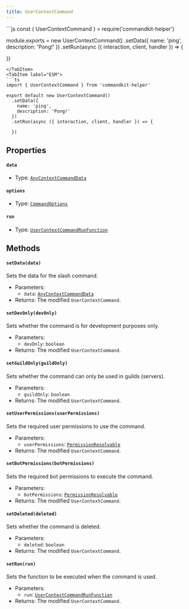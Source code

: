 ```yaml
---
title: UserContextCommand
---
```



<Tabs>
<TabItem label="CommonJS">
```js
const { UserContextCommand } = require('commandkit-helper')

module.exports = new UserContextCommand()
  .setData({
    name: 'ping',
    description: 'Pong!'
  })
  .setRun(async ({ interaction, client, handler }) => {

  })
```
</TabItem>
<TabItem label="ESM">
```ts
import { UserContextCommand } from 'commandkit-helper'

export default new UserContextCommand()
  .setData({
    name: 'ping',
    description: 'Pong!'
  })
  .setRun(async ({ interaction, client, handler }) => {

  })
```
</TabItem>
</Tabs>

## Properties

#### `data`

- Type: [`AnyContextCommandData`](docs/typedef/anycontextcommanddata)

#### `options`

- Type: [`CommandOptions`](https://commandkit.js.org/typedef/CommandOptions)

#### `run`

- Type: [`UserContextCommandRunFunction`](docs/typedef/usercontextcommandrunfunction)

## Methods

#### `setData(data)`

Sets the data for the slash command.

- Parameters:
  - `data`: [`AnyContextCommandData`](docs/typedef/anycontextcommanddata)
- Returns: The modified `UserContextCommand`.

#### `setDevOnly(devOnly)`

Sets whether the command is for development purposes only.

- Parameters:
  - `devOnly`: `boolean`
- Returns: The modified `UserContextCommand`.

#### `setGuildOnly(guildOnly)`

Sets whether the command can only be used in guilds (servers).

- Parameters:
  - `guildOnly`: `boolean`
- Returns: The modified `UserContextCommand`.

#### `setUserPermissions(userPermissions)`

Sets the required user permissions to use the command.

- Parameters:
  - `userPermissions`: [`PermissionResolvable`](https://old.discordjs.dev/#/docs/discord.js/main/typedef/PermissionResolvable)
- Returns: The modified `UserContextCommand`.

#### `setBotPermissions(botPermissions)`

Sets the required bot permissions to execute the command.

- Parameters:
  - `botPermissions`: [`PermissionResolvable`](https://old.discordjs.dev/#/docs/discord.js/main/typedef/PermissionResolvable)
- Returns: The modified `UserContextCommand`.

#### `setDeleted(deleted)`

Sets whether the command is deleted.

- Parameters:
  - `deleted`: `boolean`
- Returns: The modified `UserContextCommand`.

#### `setRun(run)`

Sets the function to be executed when the command is used.

- Parameters:
  - `run`: [`UserContextCommandRunFunction`](docs/typedef/usercontextcommandrunfunction)
- Returns: The modified `UserContextCommand`.